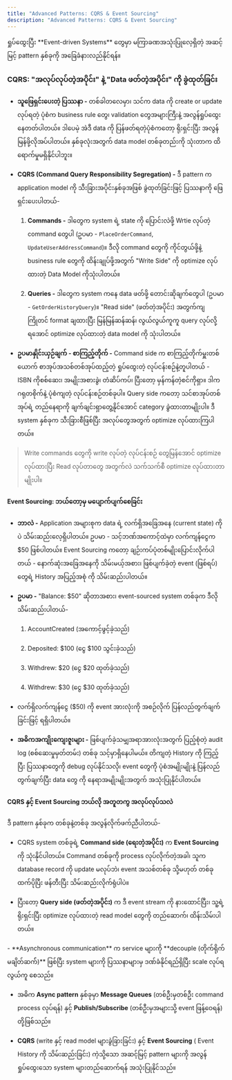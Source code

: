 ```yaml
---
title: "Advanced Patterns: CQRS & Event Sourcing"
description: "Advanced Patterns: CQRS & Event Sourcing"
---
```



<Aside title="ရည်ရွယ်ချက်">
ရှုပ်ထွေးပြီး **Event-driven Systems** တွေမှာ မကြာခဏအသုံးပြုလေ့ရှိတဲ့ အဆင့်မြင့် pattern နှစ်ခုကို အခြေခံနားလည်နိုင်ရန်။
</Aside>

### CQRS: "အလုပ်လုပ်တဲ့အပိုင်း" နဲ့ "Data ဖတ်တဲ့အပိုင်း" ကို ခွဲထုတ်ခြင်း

- **သူဖြေရှင်းပေးတဲ့ ပြဿနာ -** တစ်ခါတလေမှာ၊ သင်က data ကို create or update လုပ်ရတဲ့ ပုံစံက business rule တွေ၊ validation တွေအများကြီးနဲ့ အလွန်ရှုပ်ထွေးနေတတ်ပါတယ်။ ဒါပေမဲ့ အဲဒီ data ကို ပြန်ဖတ်ရတဲ့ပုံစံကတော့ ရိုးရှင်းပြီး အလွန်မြန်ဖို့လိုအပ်ပါတယ်။ နှစ်ခုလုံးအတွက် data model တစ်ခုတည်းကို သုံးတာက ထိရောက်မှုမရှိနိုင်ပါဘူး။

- **CQRS (Command Query Responsibility Segregation) -** ဒီ pattern က application model ကို သီးခြားအပိုင်းနှစ်ခုအဖြစ် ခွဲထုတ်ခြင်းဖြင့် ပြဿနာကို ဖြေရှင်းပေးပါတယ်-

  1. **Commands -** ဒါတွေက system ရဲ့ state ကို ပြောင်းလဲဖို့  Wrtie လုပ်တဲ့ command တွေပါ (ဥပမာ - `PlaceOrderCommand`, `UpdateUserAddressCommand`)။ ဒီလို command တွေကို ကိုင်တွယ်ဖို့နဲ့ business rule တွေကို ထိန်းချုပ်ဖို့အတွက် "Write Side" ကို optimize လုပ်ထားတဲ့ Data Model ကိုသုံးပါတယ်။

  2. **Queries -** ဒါတွေက system ကနေ data ဖတ်ဖို့ တောင်းဆိုချက်တွေပါ (ဥပမာ - `GetOrderHistoryQuery`)။ "Read side" (ဖတ်တဲ့အပိုင်း) အတွက်ကျ ကြိုတင် format ချထားပြီး မြန်မြန်ဆန်ဆန်၊ လွယ်လွယ်ကူကူ query လုပ်လို့ရအောင် optimize လုပ်ထားတဲ့ data model ကို သုံးပါတယ်။

- **ဥပမာနှိုင်းယှဉ်ချက် - စာကြည့်တိုက် -** Command side က စာကြည့်တိုက်မှူးတစ်ယောက် စာအုပ်အသစ်တစ်အုပ်ထည့်တဲ့ ရှုပ်ထွေးတဲ့ လုပ်ငန်းစဉ်နဲ့တူပါတယ် - ISBN ကိုစစ်ဆေး၊ အမျိုးအစားခွဲ၊ တံဆိပ်ကပ်၊ ပြီးတော့ မှန်ကန်တဲ့စင်ကိုရှာ။ ဒါက ဂရုတစိုက်နဲ့  ပုံစံကျတဲ့ လုပ်ငန်းစဉ်တစ်ခုပါ။ Query side ကတော့ သင်စာအုပ်တစ်အုပ်ရဲ့ တည်နေရာကို ချက်ချင်းရှာတွေ့နိုင်အောင် category ခွဲထားတာမျိုးပါ။ ဒီ system နှစ်ခုက သီးခြားစီဖြစ်ပြီး အလုပ်တွေအတွက် optimize လုပ်ထားကြပါတယ်။

> Write commands တွေကို write လုပ်တဲ့ လုပ်ငန်းစဉ် တွေမြန်အောင် optimize လုပ်ထားပြီး Read လုပ်တာတွေ အတွက်လဲ သက်သက်စီ optimize လုပ်ထားတာမျိုးပါ။

#### Event Sourcing: ဘယ်တော့မှ မပျောက်ပျက်စေခြင်း
- **ဘာလဲ -** Application အများစုက data ရဲ့ လက်ရှိအခြေအနေ (current state) ကိုပဲ သိမ်းဆည်းလေ့ရှိပါတယ်။ ဥပမာ - သင့်ဘဏ်အကောင့်ထဲမှာ လက်ကျန်ငွေက $50 ဖြစ်ပါတယ်။ Event Sourcing ကတော့ ချဉ်းကပ်ပုံတစ်မျိုးပြောင်းလိုက်ပါတယ် - နောက်ဆုံးအခြေအနေကို သိမ်းမယ့်အစား၊ ဖြစ်ပျက်ခဲ့တဲ့ event (ဖြစ်ရပ်) တွေရဲ့ History အပြည့်အစုံ ကို သိမ်းဆည်းပါတယ်။

- **ဥပမာ -** "Balance: $50" ဆိုတာအစား၊ event-sourced system တစ်ခုက ဒီလိုသိမ်းဆည်းပါတယ်-

  1. AccountCreated (အကောင့်ဖွင့်ခဲ့သည်)

  2. Deposited: $100 (ငွေ $100 သွင်းခဲ့သည်)

  3. Withdrew: $20 (ငွေ $20 ထုတ်ခဲ့သည်)

  4. Withdrew: $30 (ငွေ $30 ထုတ်ခဲ့သည်)

- လက်ရှိလက်ကျန်ငွေ ($50) ကို event အားလုံးကို အစဉ်လိုက် ပြန်လည်တွက်ချက်ခြင်းဖြင့် ရရှိပါတယ်။

- **အဓိကအကျိုးကျေးဇူးများ -** ဖြစ်ပျက်ခဲ့သမျှအရာအားလုံးအတွက် ပြည့်စုံတဲ့ audit log (စစ်ဆေးမှုမှတ်တမ်း) တစ်ခု သင့်မှာရှိနေပါမယ်။ တိကျတဲ့ History ကို ကြည့်ပြီး ပြဿနာတွေကို debug လုပ်နိုင်သလို၊ event တွေကို ပုံစံအမျိုးမျိုးနဲ့ ပြန်လည်တွက်ချက်ပြီး data တွေ ကို နေရာအမျိုးမျိုးအတွက် အသုံးပြုနိုင်ပါတယ်။

#### CQRS နှင့် Event Sourcing ဘယ်လို အတူတကွ အလုပ်လုပ်သလဲ
ဒီ pattern နှစ်ခုက တစ်ခုနဲ့တစ်ခု အလွန်လိုက်ဖက်ညီပါတယ်-

- CQRS system တစ်ခုရဲ့ **Command side (ရေးတဲ့အပိုင်း)** က **Event Sourcing** ကို သုံးနိုင်ပါတယ်။ Command တစ်ခုကို process လုပ်လိုက်တဲ့အခါ၊ သူက database record ကို update မလုပ်ဘဲ၊ event အသစ်တစ်ခု သို့မဟုတ် တစ်ခုထက်ပိုပြီး ဖန်တီးပြီး သိမ်းဆည်းလိုက်ရုံပါပဲ။

- ပြီးတော့ **Query side (ဖတ်တဲ့အပိုင်း)** က ဒီ event stream ကို နားထောင်ပြီး၊ သူ့ရဲ့ ရိုးရှင်းပြီး optimize လုပ်ထားတဲ့ read model တွေကို တည်ဆောက်၊ ထိန်းသိမ်းပါတယ်။


<ContentImage src={cqrsAndEventSourcing} alt="CQRS and Event Sourcing" />

<Aside title="အနှစ်ချုပ်" >
- **Asynchronous communication** က service များကို **decouple (တိုက်ရိုက်မချိတ်ဆက််)** ဖြစ်ပြီး system များကို ပြဿနာများမှ ဒဏ်ခံနိုင်ရည်ရှိပြီး scale လုပ်ရလွယ်ကူ စေသည်။

- အဓိက **Async pattern** နှစ်ခုမှာ **Message Queues** (တစ်ဦးမှတစ်ဦး command process လုပ်ရန်) နှင့် **Publish/Subscribe** (တစ်ဦးမှအများသို့ event ဖြန့်ဝေရန်) တို့ဖြစ်သည်။

- **CQRS** (write နှင့် read model များခွဲခြားခြင်း) နှင့် **Event Sourcing** ( Event History ကို သိမ်းဆည်းခြင်း) ကဲ့သို့သော အဆင့်မြင့် pattern များကို အလွန်ရှုပ်ထွေးသော system များတည်ဆောက်ရန် အသုံးပြုနိုင်သည်။
</Aside>